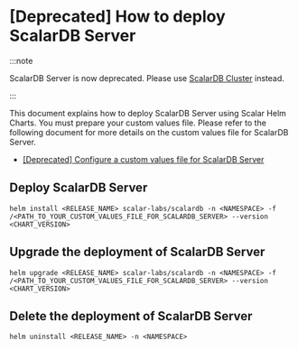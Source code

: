 # [Deprecated] How to deploy ScalarDB Server

:::note

ScalarDB Server is now deprecated. Please use [ScalarDB Cluster](./how-to-deploy-scalardb-cluster.mdx) instead.

:::

This document explains how to deploy ScalarDB Server using Scalar Helm Charts. You must prepare your custom values file. Please refer to the following document for more details on the custom values file for ScalarDB Server.

* [[Deprecated] Configure a custom values file for ScalarDB Server](./configure-custom-values-scalardb.mdx)

## Deploy ScalarDB Server

```console
helm install <RELEASE_NAME> scalar-labs/scalardb -n <NAMESPACE> -f /<PATH_TO_YOUR_CUSTOM_VALUES_FILE_FOR_SCALARDB_SERVER> --version <CHART_VERSION>
```

## Upgrade the deployment of ScalarDB Server

```console
helm upgrade <RELEASE_NAME> scalar-labs/scalardb -n <NAMESPACE> -f /<PATH_TO_YOUR_CUSTOM_VALUES_FILE_FOR_SCALARDB_SERVER> --version <CHART_VERSION>
```

## Delete the deployment of ScalarDB Server

```console
helm uninstall <RELEASE_NAME> -n <NAMESPACE>
```
